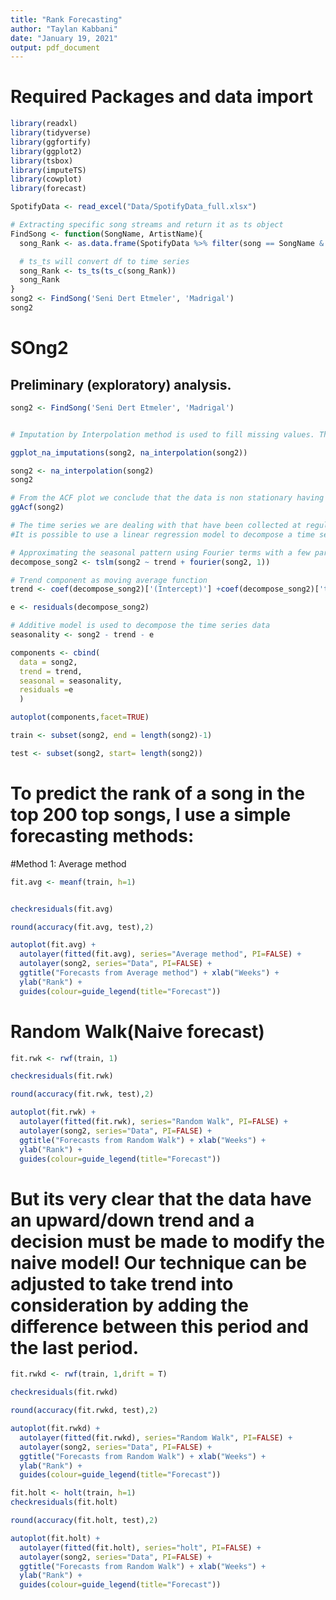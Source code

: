 ```yaml
---
title: "Rank Forecasting"
author: "Taylan Kabbani"
date: "January 19, 2021"
output: pdf_document
---
```

# Required Packages and data import
```r
library(readxl)
library(tidyverse)
library(ggfortify)
library(ggplot2)
library(tsbox)
library(imputeTS)
library(cowplot)
library(forecast)

SpotifyData <- read_excel("Data/SpotifyData_full.xlsx")
```


```r
# Extracting specific song streams and return it as ts object
FindSong <- function(SongName, ArtistName){
  song_Rank <- as.data.frame(SpotifyData %>% filter(song == SongName & Artist == ArtistName) %>% select(Date,Rank))

  # ts_ts will convert df to time series
  song_Rank <- ts_ts(ts_c(song_Rank))
  song_Rank
}
song2 <- FindSong('Seni Dert Etmeler', 'Madrigal')
song2
```


# SOng2
## Preliminary (exploratory) analysis.
```r
song2 <- FindSong('Seni Dert Etmeler', 'Madrigal')


# Imputation by Interpolation method is used to fill missing values. This method is appropriate for time series with strong trend. [ref1]

ggplot_na_imputations(song2, na_interpolation(song2))

song2 <- na_interpolation(song2)
song2
```

```r
# From the ACF plot we conclude that the data is non stationary having a strong trend and cyclical components and no seasonality
ggAcf(song2)
```

```r
# The time series we are dealing with that have been collected at regular intervals (weekly) that are less than the one year (42 weeks), therefore normal decomposition method will not be useful. 
#It is possible to use a linear regression model to decompose a time series into trend and seasonal components, and then some smoothness assumptions on the seasonal component allow a decomposition with fewer than two full years of data. 

# Approximating the seasonal pattern using Fourier terms with a few parameters.
decompose_song2 <- tslm(song2 ~ trend + fourier(song2, 1))

# Trend component as moving average function
trend <- coef(decompose_song2)['(Intercept)'] +coef(decompose_song2)['trend']*seq_along(song2)

e <- residuals(decompose_song2)

# Additive model is used to decompose the time series data
seasonality <- song2 - trend - e

components <- cbind(
  data = song2,
  trend = trend,
  seasonal = seasonality,
  residuals =e
  )

autoplot(components,facet=TRUE)


```

```r

train <- subset(song2, end = length(song2)-1)

test <- subset(song2, start= length(song2))
```
# To predict the rank of a song in the top 200 top songs, I use a simple forecasting methods:

#Method 1: Average method
```r
fit.avg <- meanf(train, h=1)


checkresiduals(fit.avg)

round(accuracy(fit.avg, test),2)

autoplot(fit.avg) +
  autolayer(fitted(fit.avg), series="Average method", PI=FALSE) +
  autolayer(song2, series="Data", PI=FALSE) +
  ggtitle("Forecasts from Average method") + xlab("Weeks") +
  ylab("Rank") +
  guides(colour=guide_legend(title="Forecast"))
```

# Random Walk(Naive forecast)
```r
fit.rwk <- rwf(train, 1)

checkresiduals(fit.rwk)

round(accuracy(fit.rwk, test),2)

autoplot(fit.rwk) +
  autolayer(fitted(fit.rwk), series="Random Walk", PI=FALSE) +
  autolayer(song2, series="Data", PI=FALSE) +
  ggtitle("Forecasts from Random Walk") + xlab("Weeks") +
  ylab("Rank") +
  guides(colour=guide_legend(title="Forecast"))
```
# But its very clear that the data have an upward/down trend and a decision must be made to modify the naive model! Our technique can be adjusted to take trend into consideration by adding the difference between this period and the last period.
```r
fit.rwkd <- rwf(train, 1,drift = T)

checkresiduals(fit.rwkd)

round(accuracy(fit.rwkd, test),2)

autoplot(fit.rwkd) +
  autolayer(fitted(fit.rwkd), series="Random Walk", PI=FALSE) +
  autolayer(song2, series="Data", PI=FALSE) +
  ggtitle("Forecasts from Random Walk") + xlab("Weeks") +
  ylab("Rank") +
  guides(colour=guide_legend(title="Forecast"))
```

```r
fit.holt <- holt(train, h=1)
checkresiduals(fit.holt)

round(accuracy(fit.holt, test),2)

autoplot(fit.holt) +
  autolayer(fitted(fit.holt), series="holt", PI=FALSE) +
  autolayer(song2, series="Data", PI=FALSE) +
  ggtitle("Forecasts from Random Walk") + xlab("Weeks") +
  ylab("Rank") +
  guides(colour=guide_legend(title="Forecast"))
```
